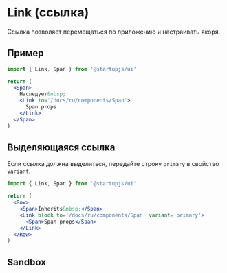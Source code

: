 
# Link (ссылка)

Ссылка позволяет перемещаться по приложению и настраивать якоря.

## Пример

```jsx
import { Link, Span } from '@startupjs/ui'
```

```jsx example
return (
  <Span>
    Наследует&nbsp;
    <Link to='/docs/ru/components/Span'>
      Span props
    </Link>
  </Span>
)
```

## Выделяющаяся ссылка

Если ссылка должна выделиться, передайте строку `primary` в свойство `variant`.

```jsx
import { Link, Span } from '@startupjs/ui'
```

```jsx example
return (
  <Row>
    <Span>Inherits&nbsp;</Span>
    <Link block to='/docs/ru/components/Span' variant='primary'>
      <Span>Span props</Span>
    </Link>
  </Row>
)
```

## Sandbox

<Sandbox Component={Link} />
